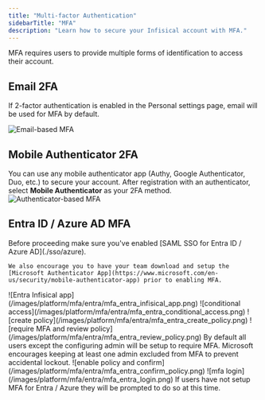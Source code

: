```yaml
---
title: "Multi-factor Authentication"
sidebarTitle: "MFA"
description: "Learn how to secure your Infisical account with MFA."
---
```


MFA requires users to provide multiple forms of identification to access their account.

## Email 2FA

If 2-factor authentication is enabled in the Personal settings page, email will be used for MFA by default.

![Email-based MFA](/images/mfa-email.png)

## Mobile Authenticator 2FA

You can use any mobile authenticator app (Authy, Google Authenticator, Duo, etc.) to secure your account. After registration with an authenticator, select **Mobile Authenticator** as your 2FA method.
![Authenticator-based MFA](/images/mfa-authenticator.png)

## Entra ID / Azure AD MFA

<Note>
    Before proceeding make sure you've enabled [SAML SSO for Entra ID / Azure AD](./sso/azure).

    We also encourage you to have your team download and setup the
    [Microsoft Authenticator App](https://www.microsoft.com/en-us/security/mobile-authenticator-app) prior to enabling MFA.

</Note>

<Steps>
  <Step title="Open your Infisical Application in the Microsoft Entra Admin Center">
    ![Entra Infisical
    app](/images/platform/mfa/entra/mfa_entra_infisical_app.png)
  </Step>
  <Step title="Tap on Conditional Access under the Security Tab">
    ![conditional
    access](/images/platform/mfa/entra/mfa_entra_conditional_access.png)
  </Step>
  <Step title="Tap on Create New Policy from Templates">
    ![create policy](/images/platform/mfa/entra/mfa_entra_create_policy.png)
  </Step>
  <Step title="Select Require MFA for All Users and Tap on Review + Create">
    ![require MFA and review
    policy](/images/platform/mfa/entra/mfa_entra_review_policy.png)
    <Note>
      By default all users except the configuring admin will be setup to require
      MFA. Microsoft encourages keeping at least one admin excluded from MFA to
      prevent accidental lockout.
    </Note>
  </Step>
  <Step title="Set Policy State to Enabled and Tap on Create">
    ![enable policy and
    confirm](/images/platform/mfa/entra/mfa_entra_confirm_policy.png)
  </Step>
  <Step title="MFA is now Required When Accessing Infisical">
    ![mfa login](/images/platform/mfa/entra/mfa_entra_login.png)
    <Note>
      If users have not setup MFA for Entra / Azure they will be prompted to do
      so at this time.
    </Note>
  </Step>
</Steps>
